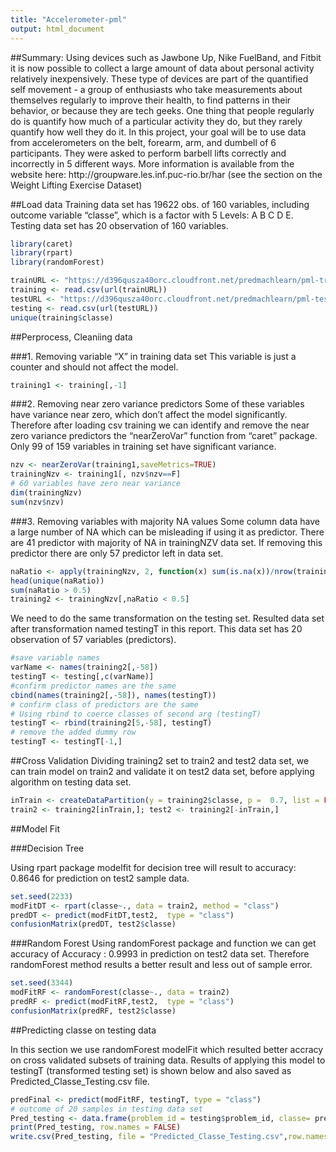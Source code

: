 ```yaml
---
title: "Accelerometer-pml"
output: html_document
---
```


##Summary:
Using devices such as Jawbone Up, Nike FuelBand, and Fitbit it is now possible to collect a large amount of data about personal activity relatively inexpensively. These type of devices are part of the quantified self movement - a group of enthusiasts who take measurements about themselves regularly to improve their health, to find patterns in their behavior, or because they are tech geeks. One thing that people regularly do is quantify how much of a particular activity they do, but they rarely quantify how well they do it. In this project, your goal will be to use data from accelerometers on the belt, forearm, arm, and dumbell of 6 participants. They were asked to perform barbell lifts correctly and incorrectly in 5 different ways. More information is available from the website here: http://groupware.les.inf.puc-rio.br/har (see the section on the Weight Lifting Exercise Dataset)


##Load data 
Training data set has 19622 obs. of 160 variables, including outcome variable "classe", which is a factor with 5 Levels: A B C D E.
Testing data set has 20 observation of 160 variables.

```r
library(caret)
library(rpart)
library(randomForest)
```


```r
trainURL <- "https://d396qusza40orc.cloudfront.net/predmachlearn/pml-training.csv"
training <- read.csv(url(trainURL))
testURL <- "https://d396qusza40orc.cloudfront.net/predmachlearn/pml-testing.csv"
testing <- read.csv(url(testURL))
unique(training$classe)
```
##Perprocess, Cleaniing data

###1. Removing variable "X" in training data set
This variable is just a counter and should not affect the model.

```r
training1 <- training[,-1]

```

###2. Removing near zero variance predictors
Some of these variables have variance near zero, which don't affect the model significantly. Therefore after loading csv training we can identify and remove the  near zero variance predictors the "nearZeroVar" function from "caret" package. Only 99 of 159 variables in training set have significant variance.

```r
nzv <- nearZeroVar(training1,saveMetrics=TRUE)
trainingNzv <- training1[, nzv$nzv==F]
# 60 variables have zero near variance
dim(trainingNzv)
sum(nzv$nzv)

```
###3. Removing variables with majority NA values
Some column data have a large number of NA which can be misleading if using it as predictor. There are 41 predictor with majority of NA in trainingNZV data set. If removing this predictor there are only 57 predictor left in data set. 

```r
naRatio <- apply(trainingNzv, 2, function(x) sum(is.na(x))/nrow(trainingNzv))
head(unique(naRatio))
sum(naRatio > 0.5)
training2 <- trainingNzv[,naRatio < 0.5]
```
We need to do the same transformation on the testing set. Resulted data set after transformation named testingT in this report. This data set has 20 observation of 57 variables (predictors).

```r
#save variable names
varName <- names(training2[,-58])
testingT <- testing[,c(varName)]
#confirm predictor names are the same
cbind(names(training2[,-58]), names(testingT))
# confirm class of predictors are the same
# Using rbind to coerce classes of second arg (testingT)
testingT <- rbind(training2[5,-58], testingT)
# remove the added dummy row
testingT <- testingT[-1,]
```
##Cross Validation
Dividing training2 set to train2 and test2 data set, we can train model on train2 and validate it on test2 data set, before applying algorithm on testing data set.

```r
inTrain <- createDataPartition(y = training2$classe, p =  0.7, list = FALSE)
train2 <- training2[inTrain,]; test2 <- training2[-inTrain,]
```

##Model Fit

###Decision Tree


Using rpart package modelfit for decision tree will result to accuracy: 0.8646 for prediction on test2 sample data. 


```r
set.seed(2233)
modFitDT <- rpart(classe~., data = train2, method = "class")
predDT <- predict(modFitDT,test2,  type = "class")
confusionMatrix(predDT, test2$classe)
```


###Random Forest
Using randomForest package and function we can get accuracy of Accuracy : 0.9993 in prediction on test2 data set. Therefore randomForest method results a better result and less out of sample error.

```r
set.seed(3344)
modFitRF <- randomForest(classe~., data = train2)
predRF <- predict(modFitRF,test2,  type = "class")
confusionMatrix(predRF, test2$classe)
```

##Predicting classe on testing data

In this section we use randomForest modelFit which resulted better accracy on cross validated subsets of training data. Results of applying this model to testingT (transformed testing set) is shown below and also saved as Predicted_Classe_Testing.csv file.

```r
predFinal <- predict(modFitRF, testingT, type = "class")
# outcome of 20 samples in testing data set
Pred_testing <- data.frame(problem_id = testing$problem_id, classe= predFinal)
print(Pred_testing, row.names = FALSE)
write.csv(Pred_testing, file = "Predicted_Classe_Testing.csv",row.names = FALSE)
```

